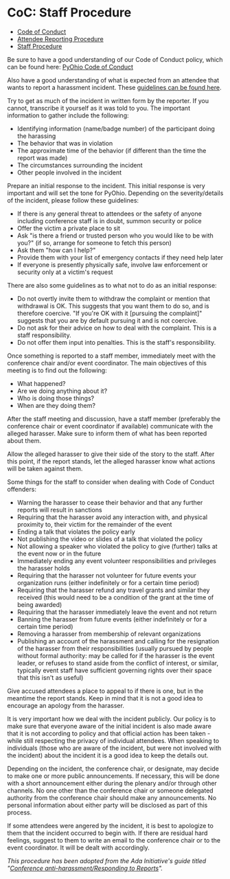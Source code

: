 # CoC: Staff Procedure

- [Code of Conduct](/about/code-of-conduct)
- [Attendee Reporting Procedure](/about/code-of-conduct/reporting-procedure)
- [Staff Procedure](/about/code-of-conduct/staff-procedure)

Be sure to have a good understanding of our Code of Conduct policy, which can be found here: [PyOhio Code of Conduct](.)

Also have a good understanding of what is expected from an attendee that wants to report a harassment incident. These [guidelines can be found here](./reporting-procedure).

Try to get as much of the incident in written form by the reporter. If you cannot, transcribe it yourself as it was told to you. The important information to gather include the following:

- Identifying information (name/badge number) of the participant doing the harassing
- The behavior that was in violation
- The approximate time of the behavior (if different than the time the report was made)
- The circumstances surrounding the incident
- Other people involved in the incident

Prepare an initial response to the incident. This initial response is very important and will set the tone for PyOhio. Depending on the severity/details of the incident, please follow these guidelines:

- If there is any general threat to attendees or the safety of anyone including conference staff is in doubt, summon security or police
- Offer the victim a private place to sit
- Ask "is there a friend or trusted person who you would like to be with you?" (if so, arrange for someone to fetch this person)
- Ask them "how can I help?"
- Provide them with your list of emergency contacts if they need help later
- If everyone is presently physically safe, involve law enforcement or security only at a victim's request

There are also some guidelines as to what not to do as an initial response:

- Do not overtly invite them to withdraw the complaint or mention that withdrawal is OK. This suggests that you want them to do so, and is therefore coercive. "If you're OK with it [pursuing the complaint]" suggests that you are by default pursuing it and is not coercive.
- Do not ask for their advice on how to deal with the complaint. This is a staff responsibility.
- Do not offer them input into penalties. This is the staff's responsibility.

Once something is reported to a staff member, immediately meet with the conference chair and/or event coordinator. The main objectives of this meeting is to find out the following:

- What happened?
- Are we doing anything about it?
- Who is doing those things?
- When are they doing them?

After the staff meeting and discussion, have a staff member (preferably the conference chair or event coordinator if available) communicate with the alleged harasser. Make sure to inform them of what has been reported about them.

Allow the alleged harasser to give their side of the story to the staff. After this point, if the report stands, let the alleged harasser know what actions will be taken against them.

Some things for the staff to consider when dealing with Code of Conduct offenders:

- Warning the harasser to cease their behavior and that any further reports will result in sanctions
- Requiring that the harasser avoid any interaction with, and physical proximity to, their victim for the remainder of the event
- Ending a talk that violates the policy early
- Not publishing the video or slides of a talk that violated the policy
- Not allowing a speaker who violated the policy to give (further) talks at the event now or in the future
- Immediately ending any event volunteer responsibilities and privileges the harasser holds
- Requiring that the harasser not volunteer for future events your organization runs (either indefinitely or for a certain time period)
- Requiring that the harasser refund any travel grants and similar they received (this would need to be a condition of the grant at the time of being awarded)
- Requiring that the harasser immediately leave the event and not return
- Banning the harasser from future events (either indefinitely or for a certain time period)
- Removing a harasser from membership of relevant organizations
- Publishing an account of the harassment and calling for the resignation of the harasser from their responsibilities (usually pursued by people without formal authority: may be called for if the harasser is the event leader, or refuses to stand aside from the conflict of interest, or similar, typically event staff have sufficient governing rights over their space that this isn't as useful)

Give accused attendees a place to appeal to if there is one, but in the meantime the report stands. Keep in mind that it is not a good idea to encourage an apology from the harasser.

It is very important how we deal with the incident publicly. Our policy is to make sure that everyone aware of the initial incident is also made aware that it is not according to policy and that official action has been taken - while still respecting the privacy of individual attendees. When speaking to individuals (those who are aware of the incident, but were not involved with the incident) about the incident it is a good idea to keep the details out.

Depending on the incident, the conference chair, or designate, may decide to make one or more public announcements. If necessary, this will be done with a short announcement either during the plenary and/or through other channels. No one other than the conference chair or someone delegated authority from the conference chair should make any announcements. No personal information about either party will be disclosed as part of this process.

If some attendees were angered by the incident, it is best to apologize to them that the incident occurred to begin with. If there are residual hard feelings, suggest to them to write an email to the conference chair or to the event coordinator. It will be dealt with accordingly.

_This procedure has been adopted from the Ada Initiative's guide titled "[Conference anti-harassment/Responding to Reports](http://geekfeminism.wikia.com/wiki/Conference_anti-harassment/Responding_to_reports)"._
